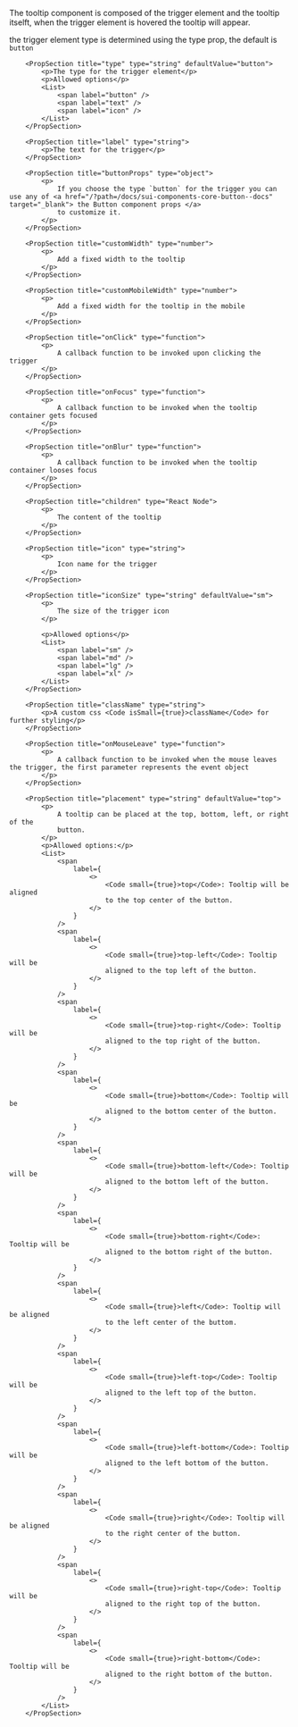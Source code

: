 
<PackageInstallGuide packageName="@wpmudev/sui-tooltip" />

<Section>
	<p>
		The tooltip component is composed of the trigger element and the tooltip itselft, when the trigger element is hovered the tooltip will appear.
	</p>
	<p> the trigger element type is determined using the type prop, the default is <Code isSmall={true}>button</Code></p>
</Section>

<Section title="Props" border={true}>
	
		<PropSection title="type" type="string" defaultValue="button">
			<p>The type for the trigger element</p>
			<p>Allowed options</p>
			<List>
				<span label="button" />
				<span label="text" />
				<span label="icon" />
			</List>
		</PropSection>

		<PropSection title="label" type="string">
			<p>The text for the trigger</p>
		</PropSection>

		<PropSection title="buttonProps" type="object">
			<p>
				If you choose the type `button` for the trigger you can use any of <a href="/?path=/docs/sui-components-core-button--docs" target="_blank"> the Button component props </a>
				to customize it.
			</p>
		</PropSection>
		
		<PropSection title="customWidth" type="number">
			<p>
				Add a fixed width to the tooltip
			</p>
		</PropSection>
		
		<PropSection title="customMobileWidth" type="number">
			<p>
				Add a fixed width for the tooltip in the mobile
			</p>
		</PropSection>

		<PropSection title="onClick" type="function">
			<p>
				A callback function to be invoked upon clicking the trigger
			</p>
		</PropSection>

		<PropSection title="onFocus" type="function">
			<p>
				A callback function to be invoked when the tooltip container gets focused
			</p>
		</PropSection>

		<PropSection title="onBlur" type="function">
			<p>
				A callback function to be invoked when the tooltip container looses focus
			</p>
		</PropSection>
		
		<PropSection title="children" type="React Node">
			<p>
				The content of the tooltip
			</p>
		</PropSection>

		<PropSection title="icon" type="string">
			<p>
				Icon name for the trigger
			</p>
		</PropSection>

		<PropSection title="iconSize" type="string" defaultValue="sm">
			<p>
				The size of the trigger icon
			</p>

			<p>Allowed options</p>
			<List>
				<span label="sm" />
				<span label="md" />
				<span label="lg" />
				<span label="xl" />
			</List>
		</PropSection>

		<PropSection title="className" type="string">
			<p>A custom css <Code isSmall={true}>className</Code> for further styling</p>
		</PropSection>

		<PropSection title="onMouseLeave" type="function">
			<p>
				A callback function to be invoked when the mouse leaves the trigger, the first parameter represents the event object
			</p>
		</PropSection>

		<PropSection title="placement" type="string" defaultValue="top">
			<p>
				A tooltip can be placed at the top, bottom, left, or right of the
				button.
			</p>
			<p>Allowed options:</p>
			<List>
				<span
					label={
						<>
							<Code small={true}>top</Code>: Tooltip will be aligned
							to the top center of the button.
						</>
					}
				/>
				<span
					label={
						<>
							<Code small={true}>top-left</Code>: Tooltip will be
							aligned to the top left of the button.
						</>
					}
				/>
				<span
					label={
						<>
							<Code small={true}>top-right</Code>: Tooltip will be
							aligned to the top right of the button.
						</>
					}
				/>
				<span
					label={
						<>
							<Code small={true}>bottom</Code>: Tooltip will be
							aligned to the bottom center of the button.
						</>
					}
				/>
				<span
					label={
						<>
							<Code small={true}>bottom-left</Code>: Tooltip will be
							aligned to the bottom left of the button.
						</>
					}
				/>
				<span
					label={
						<>
							<Code small={true}>bottom-right</Code>: Tooltip will be
							aligned to the bottom right of the button.
						</>
					}
				/>
				<span
					label={
						<>
							<Code small={true}>left</Code>: Tooltip will be aligned
							to the left center of the buttom.
						</>
					}
				/>
				<span
					label={
						<>
							<Code small={true}>left-top</Code>: Tooltip will be
							aligned to the left top of the button.
						</>
					}
				/>
				<span
					label={
						<>
							<Code small={true}>left-bottom</Code>: Tooltip will be
							aligned to the left bottom of the button.
						</>
					}
				/>
				<span
					label={
						<>
							<Code small={true}>right</Code>: Tooltip will be aligned
							to the right center of the button.
						</>
					}
				/>
				<span
					label={
						<>
							<Code small={true}>right-top</Code>: Tooltip will be
							aligned to the right top of the button.
						</>
					}
				/>
				<span
					label={
						<>
							<Code small={true}>right-bottom</Code>: Tooltip will be
							aligned to the right bottom of the button.
						</>
					}
				/>
			</List>
		</PropSection>
</Section>

<CommonPropsNotice />